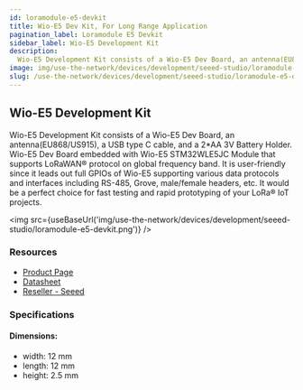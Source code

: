 ```yaml
---
id: loramodule-e5-devkit
title: Wio-E5 Dev Kit, For Long Range Application
pagination_label: Loramodule E5 Devkit
sidebar_label: Wio-E5 Development Kit
description:
  Wio-E5 Development Kit consists of a Wio-E5 Dev Board, an antenna(EU868/US915), a USB type C cable, and a 2*AA 3V Battery Holder. Wio-E5 Dev Board embedded with Wio-E5 STM32WLE5JC Module that supports LoRaWAN® protocol on global frequency band. It is user-friendly since it leads out full GPIOs of Wio-E5 supporting various data protocols and interfaces including RS-485, Grove, male/female headers, etc. It would be a perfect choice for fast testing and rapid prototyping of your Long Range IoT projects.
image: img/use-the-network/devices/development/seeed-studio/loramodule-e5.jpg
slug: /use-the-network/devices/development/seeed-studio/loramodule-e5-devkit
---
```



## Wio-E5 Development Kit

Wio-E5 Development Kit consists of a Wio-E5 Dev Board, an antenna(EU868/US915), a USB type C
cable, and a 2\*AA 3V Battery Holder. Wio-E5 Dev Board embedded with Wio-E5 STM32WLE5JC Module
that supports LoRaWAN® protocol on global frequency band. It is user-friendly since it leads out full
GPIOs of Wio-E5 supporting various data protocols and interfaces including RS-485, Grove,
male/female headers, etc. It would be a perfect choice for fast testing and rapid prototyping of
your LoRa® IoT projects.

<img
  src={useBaseUrl('img/use-the-network/devices/development/seeed-studio/loramodule-e5-devkit.png')}
/>

### Resources

- [Product Page](https://www.seeedstudio.com/LoRa-E5-Dev-Kit-p-4868.html)
- [Datasheet](https://files.seeedstudio.com/products/113990934/LoRa-E5%20Dev%20Board%20v1.0.pdf)
- [Reseller - Seeed](https://www.seeedstudio.com/LoRa-E5-Dev-Kit-p-4868.html)

### Specifications

#### Dimensions:

- width: 12 mm
- length: 12 mm
- height: 2.5 mm

